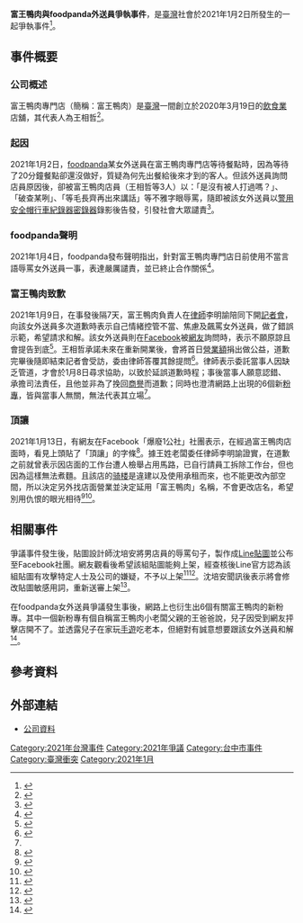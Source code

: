 '''富王鴨肉與foodpanda外送員爭執事件'''，是[[臺灣|臺灣]]社會於2021年1月2日所發生的一起爭執事件<ref>{{cite news|title=台中鴨肉店事件 男店員出面道歉盼事件到此為止|publisher=[[中央通訊社|中央通訊社]]|date=2021-01-09|author=蘇木春、方沛清|url=https://www.cna.com.tw/news/firstnews/202101090046.aspx|archiveurl=https://web.archive.org/web/20210112085056/https://www.cna.com.tw/news/firstnews/202101090046.aspx|archivedate=2021-01-12|deadurl=yes|accessdate=2021-01-12}}</ref>。

== 事件概要 ==
=== 公司概述 ===
富王鴨肉專門店（簡稱：富王鴨肉）是[[臺灣|臺灣]]一間創立於2020年3月19日的[[飲食業|飲食業]]店舖，其代表人為王相哲<ref>{{cite news|title=【毛長齊風暴6】富王鴨肉男店長起底！鄰居揭網評與生意落差|publisher=[[蘋果日報_(台灣)|蘋果日報]]|date=2021-01-04|url=https://tw.appledaily.com/local/20210104/XEWXQHMGZNGQDCNOEGPFLAEXGU/|archiveurl=https://web.archive.org/web/20210112075520/https://tw.appledaily.com/local/20210104/XEWXQHMGZNGQDCNOEGPFLAEXGU/|archivedate=2021-01-12|deadurl=yes|accessdate=2021-01-11}}</ref>。

=== 起因 ===
2021年1月2日，[[foodpanda|foodpanda]]某女外送員在富王鴨肉專門店等待餐點時，因為等待了20分鐘餐點卻還沒做好，質疑為何先出餐給後來才到的客人。但該外送員詢問店員原因後，卻被富王鴨肉店員（王相哲等3人）以：「是沒有被人打過嗎？」、「破查某咧」、「等毛長齊再出來講話」等不雅字眼辱罵，隨即被該女外送員以[[警用安全帽行車紀錄器密錄器|警用安全帽行車紀錄器密錄器]]錄影後告發，引發社會大眾譴責<ref name=ctwant>{{cite news|title=6粉專全假的！富王鴨肉小老闆「拖7天」出面道歉了　律師揭2原因|publisher=[[時報周刊|時報周刊]]|date=2021-01-09|author=陳頡|url=https://www.ctwant.com/article/95541|archiveurl=https://web.archive.org/web/20210116125533/https://www.ctwant.com/article/95541|archivedate=2021-01-16|deadurl=yes|accessdate=2021-01-10}}</ref>。

=== foodpanda聲明 ===
2021年1月4日，foodpanda發布聲明指出，針對富王鴨肉專門店日前使用不當言語辱罵女外送員一事，表達嚴厲譴責，並已終止合作關係<ref>{{cite news|title=鴨肉店辱罵外送員 foodpanda終止合作|publisher=中央通訊社|date=2021-01-04|author=蔡芃敏|url=https://www.cna.com.tw/news/firstnews/202101045006.aspx|archiveurl=https://web.archive.org/web/20210105005221/https://www.cna.com.tw/news/firstnews/202101045006.aspx|archivedate=2021-01-05|deadurl=yes|accessdate=2021-01-10}}</ref>。

=== 富王鴨肉致歉 ===
2021年1月9日，在事發後隔7天，富王鴨肉負責人在[[律師|律師]]李明諭陪同下開[[記者會|記者會]]，向該女外送員多次道歉時表示自己情緒控管不當、焦慮及飆罵女外送員，做了錯誤示範，希望請求和解。該女外送員則在[[Facebook|Facebook]]被[[網路用戶|網友]]詢問時，表示不願原諒且會提告到底<ref>{{cite news|title=富王鴨肉老闆道歉盼社會原諒 女外送員回應了|publisher=[[自由時報|自由時報]]|date=2021-01-09|author=張瑞楨|url=https://news.ltn.com.tw/news/life/breakingnews/3406070|archiveurl=https://web.archive.org/web/20210109074523/https://news.ltn.com.tw/news/life/breakingnews/3406070|archivedate=2021-01-09|deadurl=yes|accessdate=2021-01-10}}</ref>。王相哲承諾未來在重新開業後，會將首日[[營業額|營業額]]捐出做公益，道歉完畢後隨即結束記者會受訪，委由律師答覆其餘提問<ref>{{cite news|title=影／毛齊哥鞠躬道歉17次卻沒聲？被問「不能大聲一點」才有聲音|publisher=[[聯合新聞網|聯合新聞網]]|date=2021-01-09|author=趙容萱|url=https://udn.com/news/story/7320/5160753|archiveurl=https://web.archive.org/web/20210110131031/https://udn.com/news/story/7320/5160753|archivedate=2021-01-10|deadurl=yes|accessdate=2021-01-10}}</ref>。律師表示委託當事人因缺乏管道，才會於1月8日尋求協助，以致於延誤道歉時程；事後當事人願意認錯、承擔司法責任，且他並非為了挽回[[商譽|商譽]]而道歉；同時也澄清網路上出現的6個新[[粉專|粉專]]，皆與當事人無關，無法代表其立場<ref name=ctwant/>。

=== 頂讓 ===
2021年1月13日，有網友在Facebook「爆廢1公社」社團表示，在經過富王鴨肉店面時，看見上頭貼了「頂讓」的字條<ref>{{cite news|title=王鴨肉貼「頂讓」公告 網炸鍋：避風頭|publisher=中時電子報|date=2021-01-13|author=羅心妤、楊雅婷|url=https://www.chinatimes.com/realtimenews/20210113003995-260405?chdtv|archiveurl=https://web.archive.org/web/20210113154313/https://www.chinatimes.com/realtimenews/20210113003995-260405?chdtv|archivedate=2021-01-13|deadurl=yes|accessdate=2021-01-13}}</ref>。據王姓老闆委任律師李明諭證實，在道歉之前就曾表示因店面的工作台遭人檢舉占用馬路，已自行請員工拆除工作台，但也因為這樣無法煮麵。且該店的[[骑楼|骑楼]]是違建以及使用承租而來，也不能更改內部空間，所以決定另外找店面營業並決定延用「富王鴨肉」名稱，不會更改店名，希望別用仇恨的眼光相待<ref>{{cite news|title=「毛長齊」之亂持續燒？富王鴨肉店「頂讓」 另覓店面重開|publisher=自由時報|date=2021-01-13|author=張瑞楨|url=https://news.ltn.com.tw/news/life/breakingnews/3409962|archiveurl=https://web.archive.org/web/20210129150227/https://news.ltn.com.tw/news/life/breakingnews/3409962|archivedate=2021-01-29|deadurl=yes|accessdate=2021-01-13}}</ref><ref>{{cite news|title=不改名！富王鴨肉頂讓　另起爐灶延用富王|publisher=[[TVBS|TVBS]]|date=2021-01-13|author=張子銘、李承祐|url=https://news.tvbs.com.tw/life/1448338|archiveurl=https://web.archive.org/web/20210115001040/https://news.tvbs.com.tw/life/1448338|archivedate=2021-01-15|deadurl=yes|accessdate=2021-01-13}}</ref>。

== 相關事件 ==
爭議事件發生後，貼圖設計師沈培安將男店員的辱罵句子，製作成[[Line|Line]][[貼圖|貼圖]]並公布至Facebook社團。網友觀看後希望該組貼圖能夠上架，經查核後Line官方認為該組貼圖有攻擊特定人士及公司的嫌疑，不予以上架<ref>{{cite news|title=鴨肉店嗆聲金句變貼圖 創作者還原發想過程「上架機率高」|publisher=自由時報|date=2021-01-05|url=https://news.ltn.com.tw/news/life/breakingnews/3402229|archiveurl=https://web.archive.org/web/20210117023740/https://news.ltn.com.tw/news/life/breakingnews/3402229|archivedate=2021-01-17|deadurl=yes|accessdate=2021-01-11}}</ref><ref>{{cite news|title=富王鴨肉店Line貼圖遭退件 設計師親曝原因|publisher=[[中時新聞網|中時新聞網]]|date=2021-01-06|author=楊雅婷|url=https://www.chinatimes.com/realtimenews/20210106003363-260405?chdtv|archiveurl=https://web.archive.org/web/20210111011520/https://www.chinatimes.com/realtimenews/20210106003363-260405?chdtv|archivedate=2021-01-11|deadurl=yes|accessdate=2021-01-11}}</ref>。沈培安聞訊後表示將會修改貼圖敏感用詞，重新送審上架<ref>{{cite news|title=紅衣鴨語錄貼圖上架審核未過關 LINE退件原因曝光|publisher=聯合新聞網|date=2021-01-08|url=https://udn.com/news/story/7088/5157718|archiveurl=https://web.archive.org/web/20210112075013/https://udn.com/news/story/7088/5157718|archivedate=2021-01-12|deadurl=yes|accessdate=2021-01-11}}</ref>。

在foodpanda女外送員爭議發生事後，網路上也衍生出6個有關富王鴨肉的新粉專。其中一個新粉專有個自稱富王鴨肉小老闆父親的王爸爸說，兒子因受到網友抨擊店開不了。並透露兒子在家玩[[手机游戏|手遊]]吃老本，但絕對有誠意想要跟該女外送員和解<ref>{{cite news|title=獨／富王鴨肉小老闆父現身PO文挺兒？傳賣「香肉」起家|publisher=[[三立新聞台|三立新聞台]]|date=2021-01-07|author=陳佳鈴|url=https://www.setn.com/News.aspx?NewsID=877964|archiveurl=https://web.archive.org/web/20210111003004/https://www.setn.com/News.aspx?NewsID=877964|archivedate=2021-01-11|deadurl=yes|accessdate=2021-01-11}}</ref>。

== 參考資料 ==
{{reflist|2}}

== 外部連結 ==
*[https://www.twincn.com/item.aspx?no=82639793 公司資料]

[[Category:2021年台灣事件|Category:2021年台灣事件]]
[[Category:2021年爭議|Category:2021年爭議]]
[[Category:台中市事件|Category:台中市事件]]
[[Category:臺灣衝突|Category:臺灣衝突]]
[[Category:2021年1月|Category:2021年1月]]